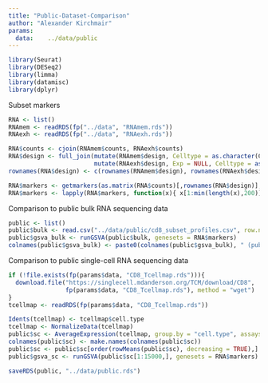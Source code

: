 ```yaml
---
title: "Public-Dataset-Comparison"
author: "Alexander Kirchmair"
params:
  data:    ../data/public
---
```


```r
library(Seurat)
library(DESeq2)
library(limma)
library(datamisc)
library(dplyr)
```


Subset markers
```r
RNA <- list()
RNAmem <- readRDS(fp("../data", "RNAmem.rds"))
RNAexh <- readRDS(fp("../data", "RNAexh.rds"))

RNA$counts <- cjoin(RNAmem$counts, RNAexh$counts)
RNA$design <- full_join(mutate(RNAmem$design, Celltype = as.character(Celltype), Donor = as.character(Donor)),
                        mutate(RNAexh$design, Exp = NULL, Celltype = as.character(Celltype), Donor = as.character(as.numeric(Donor)+3)))
rownames(RNA$design) <- c(rownames(RNAmem$design), rownames(RNAexh$design))

RNA$markers <- getmarkers(as.matrix(RNA$counts)[,rownames(RNA$design)], RNA$design, group = "Celltype", formula = ~ group, log2FC > 1 & padj < 0.05)
RNA$markers <- lapply(RNA$markers, function(x){ x[1:min(length(x),200)] })
```


Comparison to public bulk RNA sequencing data
```r
public <- list()
public$bulk <- read.csv("../data/public/cd8_subset_profiles.csv", row.names = 1)
public$gsva_bulk <- runGSVA(public$bulk, genesets = RNA$markers)
colnames(public$gsva_bulk) <- paste0(colnames(public$gsva_bulk), " (public)")
```


Comparison to public single-cell RNA sequencing data
```r
if (!file.exists(fp(params$data, "CD8_Tcellmap.rds"))){
  download.file("https://singlecell.mdanderson.org/TCM/download/CD8",
                fp(params$data, "CD8_Tcellmap.rds"), method = "wget")
}
tcellmap <- readRDS(fp(params$data, "CD8_Tcellmap.rds"))

Idents(tcellmap) <- tcellmap$cell.type
tcellmap <- NormalizeData(tcellmap)
public$sc <- AverageExpression(tcellmap, group.by = "cell.type", assays = "RNA")[["RNA"]]
colnames(public$sc) <- make.names(colnames(public$sc))
public$sc <- public$sc[order(rowMeans(public$sc), decreasing = TRUE),]
public$gsva_sc <- runGSVA(public$sc[1:15000,], genesets = RNA$markers)

```


```r
saveRDS(public, "../data/public.rds")
```


